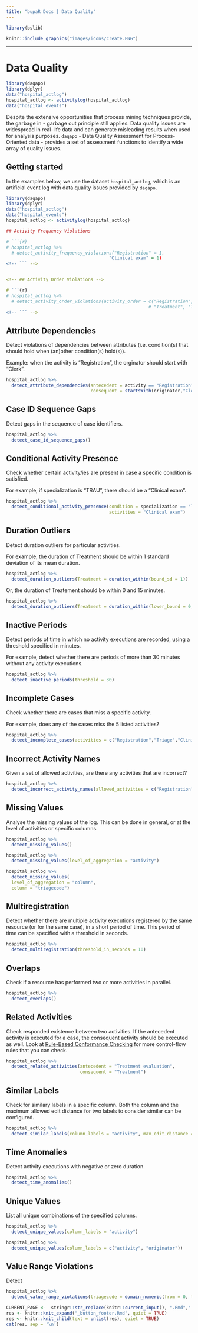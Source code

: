 ```yaml
---
title: "bupaR Docs | Data Quality"
---
```



```r
library(bslib)
```

```r
knitr::include_graphics("images/icons/create.PNG")
```

***

# Data Quality 

```r
library(daqapo)
library(dplyr)
data("hospital_actlog")
hospital_actlog <- activitylog(hospital_actlog)
data("hospital_events")
```


Despite the extensive opportunities that process mining techniques provide, the garbage in - garbage out principle still applies. Data quality issues are widespread in real-life data and can generate misleading results when used for analysis purposes. `daqapo` - Data Quality Assessment for Process-Oriented data - provides a set of assessment functions to identify a wide array of quality issues.


## Getting started

In the examples below, we use the dataset `hospital_actlog`, which is an artificial event log with data quality issues provided by `daqapo`.

```r
library(daqapo)
library(dplyr)
data("hospital_actlog")
data("hospital_events")
hospital_actlog <- activitylog(hospital_actlog)

```



```r


## Activity Frequency Violations

# ```{r}
# hospital_actlog %>%
  # detect_activity_frequency_violations("Registration" = 1,
                                       "Clinical exam" = 1)
<!-- ``` -->


<!-- ## Activity Order Violations -->

# ```{r}
# hospital_actlog %>%
  # detect_activity_order_violations(activity_order = c("Registration", "Triage", "Clinical exam",
                                                      # "Treatment", "Treatment evaluation"))
<!-- ``` -->
```


## Attribute Dependencies

Detect violations of dependencies between attributes (i.e. condition(s) that should hold when (an)other condition(s) hold(s)).

Example: when the activity is "Registration", the orginator should start with "Clerk". 

```r
hospital_actlog %>% 
  detect_attribute_dependencies(antecedent = activity == "Registration",
                                consequent = startsWith(originator,"Clerk"))
```

## Case ID Sequence Gaps

Detect gaps in the sequence of case identifiers.

```r
hospital_actlog %>%
  detect_case_id_sequence_gaps()
```

## Conditional Activity Presence

Check whether certain activity/ies are present in case a specific condition is satisfied. 

For example, if specialization is "TRAU", there should be a "Clinical exam". 

```r
hospital_actlog %>%
  detect_conditional_activity_presence(condition = specialization == "TRAU",
                                       activities = "Clinical exam")
```


## Duration Outliers

Detect duration outliers for particular activities. 

For example, the duration of Treatment should be within 1 standard deviation of its mean duration. 

```r
hospital_actlog %>%
  detect_duration_outliers(Treatment = duration_within(bound_sd = 1))
```

Or, the duration of Treatement should be within 0 and 15 minutes. 

```r
hospital_actlog %>%
  detect_duration_outliers(Treatment = duration_within(lower_bound = 0, upper_bound = 15))
```

## Inactive Periods

Detect periods of time in which no activity executions are recorded, using a threshold specified in minutes. 

For example, detect whether there are periods of more than 30 minutes without any activity executions. 

```r
hospital_actlog %>%
  detect_inactive_periods(threshold = 30)
```

## Incomplete Cases

Check whether there are cases that miss a specific activity. 

For example, does any of the cases miss the 5 listed activities?

```r
hospital_actlog %>%
  detect_incomplete_cases(activities = c("Registration","Triage","Clinical exam","Treatment","Treatment evaluation"))
```

## Incorrect Activity Names

Given a set of allowed activities, are there any activities that are incorrect?

```r
hospital_actlog %>%
  detect_incorrect_activity_names(allowed_activities = c("Registration","Triage","Clinical exam","Treatment","Treatment evaluation"))
```

## Missing Values 

Analyse the missing values of the log. This can be done in general, or at the level of activities or specific columns. 

```r
hospital_actlog %>%
  detect_missing_values()
```

```r
hospital_actlog %>% 
  detect_missing_values(level_of_aggregation = "activity")
```

```r
hospital_actlog %>% 
  detect_missing_values(
  level_of_aggregation = "column",
  column = "triagecode")
```

## Multiregistration

Detect whether there are multiple activity executions registered by the same resource (or for the same case), in a short period of time. This period of time can be specified with a threshold in seconds. 

```r
hospital_actlog %>%
  detect_multiregistration(threshold_in_seconds = 10)
```

## Overlaps

Check if a resource has performed two or more activities in parallel. 

```r
hospital_actlog %>%
  detect_overlaps()
```

## Related Activities

Check responded existence between two activities. If the antecedent activity is executed for a case, the consequent activity should be executed as well. Look at [Rule-Based Conformance Checking](https://bupaverse.github.io/docs/control_flow_analysis.html) for more control-flow rules that you can check.

```r
hospital_actlog %>%
  detect_related_activities(antecedent = "Treatment evaluation", 
                            consequent = "Treatment")
```

## Similar Labels

Check for similary labels in a specific column. Both the column and the maximum allowed edit distance for two labels to consider similar can be configured.

```r
hospital_actlog %>%
  detect_similar_labels(column_labels = "activity", max_edit_distance = 3)
```

## Time Anomalies

Detect activity executions with negative or zero duration.

```r
hospital_actlog %>%
  detect_time_anomalies()
```

## Unique Values

List all unique combinations of the specified columns. 

```r
hospital_actlog %>%
  detect_unique_values(column_labels = "activity")
```
```r
hospital_actlog %>%
  detect_unique_values(column_labels = c("activity", "originator"))
```

## Value Range Violations

Detect 

```r
hospital_actlog %>%
  detect_value_range_violations(triagecode = domain_numeric(from = 0, to = 5))
```


```r
CURRENT_PAGE <-  stringr::str_replace(knitr::current_input(), ".Rmd",".html")
res <- knitr::knit_expand("_button_footer.Rmd", quiet = TRUE)
res <- knitr::knit_child(text = unlist(res), quiet = TRUE)
cat(res, sep = '\n')
```


